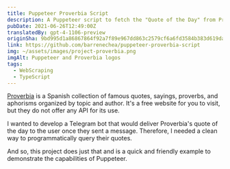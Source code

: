 ```yaml
---
title: Puppeteer Proverbia Script
description: A Puppeteer script to fetch the "Quote of the Day" from Proverbia and return it as a JSON response via console (stdout).
pubDate: 2021-06-26T12:49:00Z
translatedBy: gpt-4-1106-preview
originSha: 9bd995d1a86867864f92a7f89e967dd863c2579cf6a6fd3584b383d619daabd0
link: https://github.com/barrenechea/puppeteer-proverbia-script
img: ~/assets/images/project-proverbia.png
imgAlt: Puppeteer and Proverbia logos
tags:
  - WebScraping
  - TypeScript
---
```


[Proverbia](https://proverbia.net) is a Spanish collection of famous quotes, sayings, proverbs, and aphorisms organized by topic and author. It's a free website for you to visit, but they do not offer any API for its use.

I wanted to develop a Telegram bot that would deliver Proverbia's quote of the day to the user once they sent a message. Therefore, I needed a clean way to programmatically query their quotes.

And so, this project does just that and is a quick and friendly example to demonstrate the capabilities of Puppeteer.

